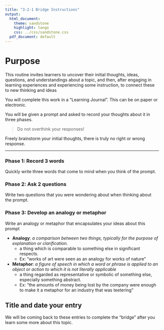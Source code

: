 ```yaml
---
title: "3-2-1 Bridge Instructions"
output:
  html_document:
    theme: sandstone
    highlight: tango
    css: ../css/sandstone.css
  pdf_document: default
---
```


# Purpose
This routine invites learners to uncover their initial thoughts, ideas, questions, and
understandings about a topic, and then, after engaging in learning experiences and
experiencing some instruction, to connect these to new thinking and ideas

You will complete this work in a "Learning Journal". This can be on paper or electronic. 

You will be given a prompt and asked to record your thoughts about it in three phases.

> Do not overthink your responses!

Freely brainstorm your initial thoughts, there is truly no right or wrong response. 

---

### Phase 1: Record 3 words
Quickly write three words that come to mind when you think of the prompt. 

### Phase 2: Ask 2 questions
Write two questions that you were wondering about when thinking about the prompt. 

### Phase 3: Develop an analogy or metaphor
Write an analogy or metaphor that encapsulates your ideas about this prompt

* **Analogy**: _a comparison between two things, typically for the purpose of explanation or clarification._
    - a thing which is comparable to something else in significant respects.
    - Ex: "works of art were seen as an analogy for works of nature"
* **Metaphor**: _a figure of speech in which a word or phrase is applied to an object or action to which it is not literally applicable_
    - a thing regarded as representative or symbolic of something else, especially something abstract.
    - Ex: "the amounts of money being lost by the company were enough to make it a metaphor for an industry 
      that was teetering"


## Title and date  your entry
We will be coming back to these entries to complete the "bridge" after you learn some more about this topic. 



